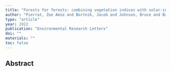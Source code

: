 ```yaml
---
title: "Forests for forests: combining vegetation indices with solar-induced chlorophyll fluorescence in random forest models improves gross primary productivity prediction in the boreal forest"
author: "Pierrat, Zoe Amie and Bortnik, Jacob and Johnson, Bruce and Barr, Alan and Magney, Troy and Bowling, David R and Parazoo, Nicholas and Frankenberg, Christian and Seibt, Ulli and Stutz, Jochen"
type: "article"
year: 2022
publication: "Environmental Research Letters"
doi: ""
materials: ""
toc: false
---
```


## Abstract

